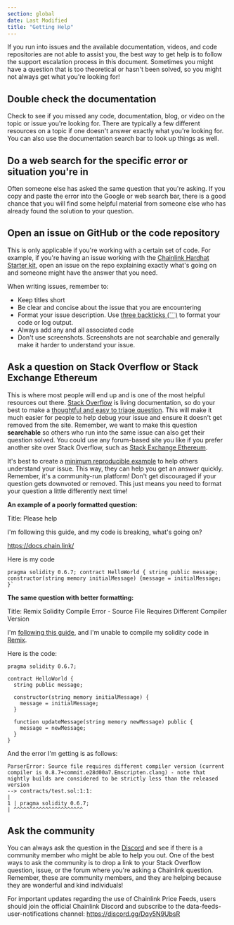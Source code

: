 ```yaml
---
section: global
date: Last Modified
title: "Getting Help"
---
```


If you run into issues and the available documentation, videos, and code repositories are not able to assist you, the best way to get help is to follow the support escalation process in this document. Sometimes you might have a question that is too theoretical or hasn't been solved, so you might not always get what you're looking for!

## Double check the documentation

Check to see if you missed any code, documentation, blog, or video on the topic or issue you're looking for. There are typically a few different resources on a topic if one doesn't answer exactly what you're looking for. You can also use the documentation search bar to look up things as well.

## Do a web search for the specific error or situation you're in

Often someone else has asked the same question that you're asking. If you copy and paste the error into the Google or web search bar, there is a good chance that you will find some helpful material from someone else who has already found the solution to your question.

## Open an issue on GitHub or the code repository

This is only applicable if you're working with a certain set of code. For example, if you're having an issue working with the [Chainlink Hardhat Starter kit](https://github.com/smartcontractkit/hardhat-starter-kit), open an issue on the repo explaining exactly what's going on and someone might have the answer that you need.

When writing issues, remember to:

- Keep titles short
- Be clear and concise about the issue that you are encountering
- Format your issue description. Use [three backticks (```)](https://www.freecodecamp.org/news/how-to-format-code-in-markdown/#code-blocks) to format your code or log output.
- Always add any and all associated code
- Don't use screenshots. Screenshots are not searchable and generally make it harder to understand your issue.

## Ask a question on Stack Overflow or Stack Exchange Ethereum

This is where most people will end up and is one of the most helpful resources out there. [Stack Overflow](https://stackoverflow.com/questions/ask?tags=chainlink) is living documentation, so do your best to make a [thoughtful and easy to triage question](https://stackoverflow.com/help/how-to-ask). This will make it much easier for people to help debug your issue and ensure it doesn't get removed from the site. Remember, we want to make this question **searchable** so others who run into the same issue can also get their question solved. You could use any forum-based site you like if you prefer another site over Stack Overflow, such as [Stack Exchange Ethereum](https://ethereum.stackexchange.com/).

It's best to create a [minimum reproducible example](https://stackoverflow.com/help/minimal-reproducible-example) to help others understand your issue. This way, they can help you get an answer quickly. Remember, it's a community-run platform! Don't get discouraged if your question gets downvoted or removed. This just means you need to format your question a little differently next time!

**An example of a poorly formatted question:**

Title: Please help

I'm following this guide, and my code is breaking, what's going on?

https://docs.chain.link/

Here is my code

```
pragma solidity 0.6.7; contract HelloWorld { string public message; constructor(string memory initialMessage) {message = initialMessage; }`
```

**The same question with better formatting:**

Title: Remix Solidity Compile Error - Source File Requires Different Compiler Version

I'm [following this guide](/quickstarts/deploy-your-first-contract), and I'm unable to compile my solidity code in [Remix](https://remix.ethereum.org/).

Here is the code:

```solidity
pragma solidity 0.6.7;

contract HelloWorld {
  string public message;

  constructor(string memory initialMessage) {
    message = initialMessage;
  }

  function updateMessage(string memory newMessage) public {
    message = newMessage;
  }
}
```

And the error I'm getting is as follows:

```
ParserError: Source file requires different compiler version (current compiler is 0.8.7+commit.e28d00a7.Emscripten.clang) - note that nightly builds are considered to be strictly less than the released version
--> contracts/test.sol:1:1:
|
1 | pragma solidity 0.6.7;
| ^^^^^^^^^^^^^^^^^^^^^^

```

## Ask the community

You can always ask the question in the [Discord](https://discord.gg/2YHSAey) and see if there is a community member who might be able to help you out. One of the best ways to ask the community is to drop a link to your Stack Overflow question, issue, or the forum where you're asking a Chainlink question. Remember, these are community members, and they are helping because they are wonderful and kind individuals!

For important updates regarding the use of Chainlink Price Feeds, users should join the official Chainlink Discord and subscribe to the data-feeds-user-notifications channel: https://discord.gg/Dqy5N9UbsR
